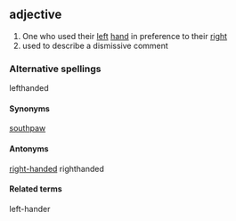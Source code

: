 ==adjective==
#One who used their [[left]] [[hand]] in preference to their [[right]]
#used to describe a dismissive comment

===Alternative spellings===
lefthanded

====Synonyms====
[[southpaw]]

====Antonyms====
[[right-handed]]
righthanded

====Related terms====
left-hander